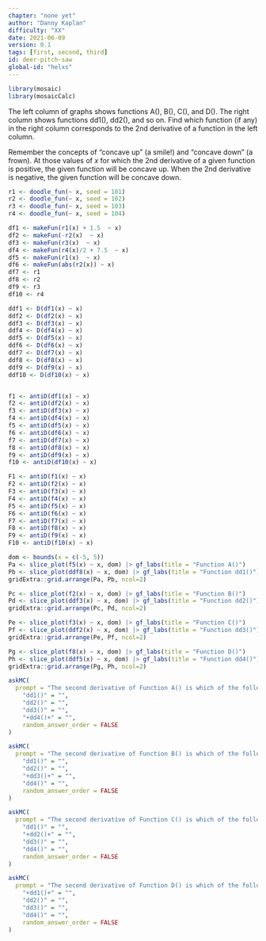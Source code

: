 ```yaml
---
chapter: "none yet"
author: "Danny Kaplan"
difficulty: "XX"
date: 2021-06-09 
version: 0.1
tags: [first, second, third]
id: deer-pitch-saw
global-id: "helxs"
---
```


```r

library(mosaic)
library(mosaicCalc)
```

The left column of graphs shows functions A(), B(), C(), and D(). The right column shows functions dd1(), dd2(), and so on. Find which function (if any) in the right column corresponds to the 2nd derivative of a function in the left column.

Remember the concepts of "concave up" (a smile!) and "concave down" (a frown). At those values of $x$ for which the 2nd derivative of a given function is positive, the given function will be concave up. When the 2nd derivative is negative, the given function will be concave down.

```r
r1 <- doodle_fun(~ x, seed = 101)
r2 <- doodle_fun(~ x, seed = 102)
r3 <- doodle_fun(~ x, seed = 103)
r4 <- doodle_fun(~ x, seed = 104)

df1 <- makeFun(r1(x) + 1.5  ~ x)
df2 <- makeFun(-r2(x)  ~ x)
df3 <- makeFun(r3(x)  ~ x)
df4 <- makeFun(r4(x)/2 + 7.5  ~ x)
df5 <- makeFun(r1(x)  ~ x)
df6 <- makeFun(abs(r2(x)) ~ x)
df7 <- r1
df8 <- r2
df9 <- r3
df10 <- r4

ddf1 <- D(df1(x) ~ x)
ddf2 <- D(df2(x) ~ x)
ddf3 <- D(df3(x) ~ x)
ddf4 <- D(df4(x) ~ x)
ddf5 <- D(df5(x) ~ x)
ddf6 <- D(df6(x) ~ x)
ddf7 <- D(df7(x) ~ x)
ddf8 <- D(df8(x) ~ x)
ddf9 <- D(df9(x) ~ x)
ddf10 <- D(df10(x) ~ x)


f1 <- antiD(df1(x) ~ x)
f2 <- antiD(df2(x) ~ x)
f3 <- antiD(df3(x) ~ x)
f4 <- antiD(df4(x) ~ x)
f5 <- antiD(df5(x) ~ x)
f6 <- antiD(df6(x) ~ x)
f7 <- antiD(df7(x) ~ x)
f8 <- antiD(df8(x) ~ x)
f9 <- antiD(df9(x) ~ x)
f10 <- antiD(df10(x) ~ x)

F1 <- antiD(f1(x) ~ x)
F2 <- antiD(f2(x) ~ x)
F3 <- antiD(f3(x) ~ x)
F4 <- antiD(f4(x) ~ x)
F5 <- antiD(f5(x) ~ x)
F6 <- antiD(f6(x) ~ x)
F7 <- antiD(f7(x) ~ x)
F8 <- antiD(f8(x) ~ x)
F9 <- antiD(f9(x) ~ x)
F10 <- antiD(f10(x) ~ x)
```


```r
dom <- bounds(x = c(-5, 5))
Pa <- slice_plot(f5(x) ~ x, dom) |> gf_labs(title = "Function A()")
Pb <- slice_plot(ddf8(x) ~ x, dom) |> gf_labs(title = "Function dd1()") 
gridExtra::grid.arrange(Pa, Pb, ncol=2)
```

```r
Pc <- slice_plot(f2(x) ~ x, dom) |> gf_labs(title = "Function B()")
Pd <- slice_plot(ddf3(x) ~ x, dom) |> gf_labs(title = "Function dd2()")
gridExtra::grid.arrange(Pc, Pd, ncol=2)
```

```r
Pe <- slice_plot(f3(x) ~ x, dom) |> gf_labs(title = "Function C()")
Pf <- slice_plot(ddf2(x) ~ x, dom) |> gf_labs(title = "Function dd3()")
gridExtra::grid.arrange(Pe, Pf, ncol=2)
```

```r
Pg <- slice_plot(f8(x) ~ x, dom) |> gf_labs(title = "Function D()")
Ph <- slice_plot(ddf5(x) ~ x, dom) |> gf_labs(title = "Function dd4()")
gridExtra::grid.arrange(Pg, Ph, ncol=2)
```

```r
askMC(
  prompt = "The second derivative of Function A() is which of the following:",
    "dd1()" = "",
    "dd2()" = "",
    "dd3()" = "",
    "+dd4()+" = "",
    random_answer_order = FALSE
)
```


```r
askMC(
  prompt = "The second derivative of Function B() is which of the following:",
    "dd1()" = "",
    "dd2()" = "",
    "+dd3()+" = "",
    "dd4()" = "",
    random_answer_order = FALSE
)
```

```r
askMC(
  prompt = "The second derivative of Function C() is which of the following:",
    "dd1()" = "",
    "+dd2()+" = "",
    "dd3()" = "",
    "dd4()" = "",
    random_answer_order = FALSE
)
```

```r
askMC(
  prompt = "The second derivative of Function D() is which of the following:",
    "+dd1()+" = "",
    "dd2()" = "",
    "dd3()" = "",
    "dd4()" = "",
    random_answer_order = FALSE
)
```



